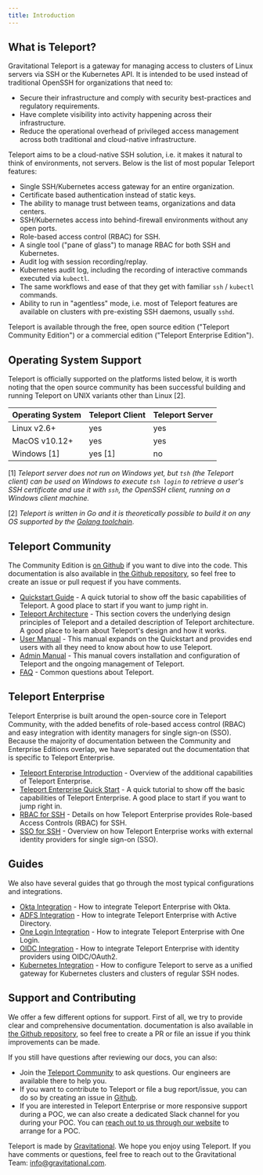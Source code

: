 ```yaml
---
title: Introduction
---
```


## What is Teleport?

Gravitational Teleport is a gateway for managing access to clusters of Linux
servers via SSH or the Kubernetes API. It is intended to be used instead of
traditional OpenSSH for organizations that need to:

* Secure their infrastructure and comply with security best-practices and
  regulatory requirements.
* Have complete visibility into activity happening across their infrastructure.
* Reduce the operational overhead of privileged access management across both
  traditional and cloud-native infrastructure.


Teleport aims to be a cloud-native SSH solution, i.e. it makes it natural to think of
environments, not servers. Below is the list of most popular Teleport features:

* Single SSH/Kubernetes access gateway for an entire organization.
* Certificate based authentication instead of static keys.
* The ability to manage trust between teams, organizations and data centers.
* SSH/Kubernetes access into behind-firewall environments without any open ports.
* Role-based access control (RBAC) for SSH.
* A single tool ("pane of glass") to manage RBAC for both SSH and Kubernetes.
* Audit log with session recording/replay.
* Kubernetes audit log, including the recording of interactive commands executed via `kubectl`.
* The same workflows and ease of that they get with familiar `ssh` / `kubectl` commands.
* Ability to run in "agentless" mode, i.e. most of Teleport features are
  available on clusters with pre-existing SSH daemons, usually `sshd`.

Teleport is available through the free, open source edition ("Teleport Community Edition")
or a commercial edition ("Teleport Enterprise Edition").

## Operating System Support

Teleport is officially supported on the platforms listed below, it is worth noting
that the open source community has been successful building and running Teleport on
UNIX variants other than Linux [2].

Operating System      |  Teleport Client   | Teleport Server
----------------------|--------------------|-----------------
Linux v2.6+           |  yes               | yes
MacOS v10.12+         |  yes               | yes
Windows [1]           |  yes [1]           | no

[1] _Teleport server does not run on Windows yet, but `tsh` (the Teleport client)
  can be used on Windows to execute `tsh login` to retrieve a user's SSH
  certificate and use it with `ssh`, the OpenSSH client, running on a Windows
  client machine._

[2] _Teleport is written in Go and it is theoretically possible to build it on
    any OS supported by the [Golang toolchain](https://github.com/golang/go/wiki/MinimumRequirements)_.

## Teleport Community

The Community Edition is [on Github](https://github.com/gravitational/teleport)
if you want to dive into the
code. This documentation is also available in [the Github
repository](https://github.com/gravitational/teleport/tree/master/docs), so feel
free to create an issue or pull request if you have comments.

- [Quickstart Guide](quickstart/) - A quick tutorial to show off the basic
  capabilities of Teleport. A good place to start if you want to jump right in.
- [Teleport Architecture](architecture/) - This section covers the underlying
  design principles of Teleport and a detailed description of Teleport
  architecture. A good place to learn about Teleport's design and how it works.
- [User Manual](user-manual/) - This manual expands on the Quickstart and
  provides end users with all they need to know about how to use Teleport.
- [Admin Manual](admin-guide/) - This manual covers installation and
  configuration of Teleport and the ongoing management of Teleport.
- [FAQ](faq/) - Common questions about Teleport.

## Teleport Enterprise

Teleport Enterprise is built around the open-source core in Teleport Community,
with the added benefits of role-based access control (RBAC) and easy
integration with identity managers for single sign-on (SSO). Because the
majority of documentation between the Community and Enterprise Editions overlap,
we have separated out the documentation that is specific to Teleport Enterprise.

- [Teleport Enterprise Introduction](enterprise) - Overview of the additional capabilities of Teleport Enterprise.
- [Teleport Enterprise Quick Start](quickstart-enterprise) - A quick tutorial to show off the basic capabilities of Teleport Enterprise.
A good place to start if you want to jump right in.
- [RBAC for SSH](ssh-rbac) - Details on how Teleport Enterprise provides Role-based Access Controls (RBAC) for SSH.
- [SSO for SSH](ssh-sso) - Overview on how Teleport Enterprise works with external identity providers for single sign-on (SSO).

## Guides

We also have several guides that go through the most typical configurations and integrations.

- [Okta Integration](ssh-okta) - How to integrate Teleport Enterprise with Okta.
- [ADFS Integration](ssh-adfs) - How to integrate Teleport Enterprise with Active Directory.
- [One Login Integration](ssh-one-login) - How to integrate Teleport Enterprise with One Login.
- [OIDC Integration](oidc) - How to integrate Teleport Enterprise with identity providers using OIDC/OAuth2.
- [Kubernetes Integration](kubernetes-ssh) - How to configure Teleport to serve as a unified gateway for Kubernetes clusters and clusters of regular SSH nodes.

## Support and Contributing

We offer a few different options for support. First of all, we try to provide clear and comprehensive documentation. documentation is also available in [the Github repository](https://github.com/gravitational/teleport/tree/master/docs), so feel free to create a PR or file an issue if you think improvements can be made.

If you still have questions after reviewing our docs, you can also:

* Join the [Teleport Community](https://community.gravitational.com/c/teleport) to ask questions. Our engineers are available there to help you.
* If you want to contribute to Teleport or file a bug report/issue, you can do so by creating an issue in [Github](https://github.com/gravitational/teleport/).
* If you are interested in Teleport Enterprise or more responsive support during a POC, we can also create a dedicated Slack channel for you during your POC. You can [reach out to us through our website](https://gravitational.com/teleport/) to arrange for a POC.

Teleport is made by [Gravitational](https://gravitational.com/). We hope you
enjoy using Teleport. If you have comments or questions, feel free to reach out
to the Gravitational Team:
[info@gravitational.com](mailto:info@gravitational.com).
